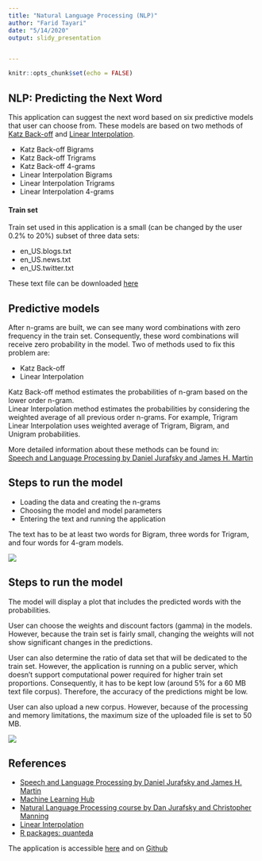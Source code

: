 ---
title: "Natural Language Processing (NLP)"
author: "Farid Tayari"
date: "5/14/2020"
output: slidy_presentation


---

```{r setup, include=FALSE}
knitr::opts_chunk$set(echo = FALSE)
```


## NLP: Predicting the Next Word {.smaller}


This application can suggest the next word based on six predictive models that user can choose from. These models are based on two methods of [Katz Back-off]( https://en.wikipedia.org/wiki/Katz%27s_back-off_model) and [Linear Interpolation](http://www.cs.columbia.edu/~mcollins/lm-spring2013.pdf). 

-	Katz Back-off Bigrams
-	Katz Back-off Trigrams
-	Katz Back-off 4-grams
-	Linear Interpolation Bigrams
-	Linear Interpolation Trigrams
-	Linear Interpolation 4-grams  
  
#### Train set  
Train set used in this application is a small (can be changed by the user 0.2% to 20%) subset of three data sets:

- en_US.blogs.txt
- en_US.news.txt
- en_US.twitter.txt

These text file can be downloaded [here](https://d396qusza40orc.cloudfront.net/dsscapstone/dataset/Coursera-SwiftKey.zip)  


## Predictive models
After n-grams are built, we can see many word combinations with zero frequency in the train set. Consequently, these word combinations will receive zero probability in the model. Two of methods used to fix this problem are:  

- Katz Back-off
- Linear Interpolation

Katz Back-off method estimates the probabilities of n-gram based on the lower order n-gram.  
Linear Interpolation method estimates the probabilities by considering the weighted average of all previous order n-grams. For example, Trigram Linear Interpolation uses weighted average of Trigram, Bigram, and Unigram probabilities. 

More detailed information about these methods can be found in:  
[Speech and Language Processing by Daniel Jurafsky and James H. Martin](https://web.stanford.edu/~jurafsky/slp3/ed3book.pdf)



## Steps to run the model  {.smaller}
- Loading the data and creating the n-grams
- Choosing the model and model parameters
- Entering the text and running the application 

The text has to be at least two words for Bigram, three words for Trigram, and four words for 4-gram models.

![](D:/Coursera/Data Science/10 Data Science Capstone/R_Directory/model.png)


## Steps to run the model {.smaller}

The model will display a plot that includes the predicted words with the probabilities.

User can choose the weights and discount factors (gamma) in the models. However, because the train set is fairly small, changing the weights will not show significant changes in the predictions.

User can also determine the ratio of data set that will be dedicated to the train set. However, the application is running on a public server, which doesn't support computational power required for higher train set proportions. Consequently, it has to be kept low (around 5% for a 60 MB text file corpus). Therefore, the accuracy of the predictions might be low.

User can also upload a new corpus. However, because of the processing and memory limitations, the maximum size of the uploaded file is set to 50 MB.

![](D:/Coursera/Data Science/10 Data Science Capstone/R_Directory/model_1.png)



  
  
## References   
- [Speech and Language Processing by Daniel Jurafsky and James H. Martin](https://web.stanford.edu/~jurafsky/slp3/ed3book.pdf)
- [Machine Learning Hub](https://www.youtube.com/channel/UCB_JX4jH3QQmp69rmkWpl1A)
- [Natural Language Processing course by Dan Jurafsky and Christopher Manning](https://www.youtube.com/playlist?list=PLQiyVNMpDLKnZYBTUOlSI9mi9wAErFtFm)
- [Linear Interpolation]( http://www.cs.columbia.edu/~mcollins/lm-spring2013.pdf)
- [R packages: quanteda ](https://tutorials.quanteda.io/)



The application is accessible [here](https://faridtayari.shinyapps.io/NLP_word_prediction/) and on [Github](https://github.com/faridtayari/Natural-Language-Processing)


